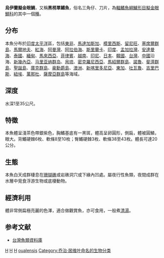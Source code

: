 {{NoteTA
|G1=Toponym
}}
{{Speciesbox
| genus = Pempheris
| species = oualensis
| status = NE
| status_system = iucn3.1
| authority = [[Cuvier|Cuvier]], 1831
| synonyms = 
}}
'''烏伊蘭擬金眼鯛'''，又稱'''黑梢單鰭魚'''，俗名三角仔、刀片，為[[輻鰭魚綱|輻鰭魚綱]][[鱸形目|鱸形目]][[擬金眼鯛科|擬金眼鯛科]]的其中一個[[種|種]]。

==分布==
本魚分布於[[印度|印度]][[太平洋|太平洋]]區，包括[[東非|東非]]、[[馬達加斯加|馬達加斯加]]、[[模里西斯|模里西斯]]、[[留尼旺|留尼旺]]、[[塞席爾群島|塞席爾群島]]、[[馬爾地夫|馬爾地夫]]、[[紅海|紅海]]、[[阿曼灣|阿曼灣]]、[[阿拉伯海|阿拉伯海]]、[[斯里蘭卡|斯里蘭卡]]、[[印度|印度]]、[[孟加拉灣|孟加拉灣]]、[[安達曼海|安達曼海]]、[[泰國|泰國]]、[[緬甸|緬甸]]、[[馬來西亞|馬來西亞]]、[[菲律賓|菲律賓]]、[[越南|越南]]、[[印尼|印尼]]、[[日本|日本]]、[[韓國|韓國]]、[[台灣|台灣]]、[[中國|中國]]沿海、[[新幾內亞|新幾內亞]]、[[马里亚纳群岛|马里亚纳群岛]]、[[帛琉|帛琉]]、[[密克羅尼西亞|密克羅尼西亞]]、[[馬紹爾群島|馬紹爾群島]]、[[諾魯|諾魯]]、[[斐濟群島|斐濟群島]]、[[聖誕島|聖誕島]]、[[庫克群島|庫克群島]]、[[豪勳爵島|豪勳爵島]]、[[澳洲|澳洲]]、[[新喀里多尼亞|新喀里多尼亞]]、[[東加|東加]]、[[吐瓦魯|吐瓦魯]]、[[吉里巴斯|吉里巴斯]]、[[紐埃|紐埃]]、[[萬那杜|萬那杜]]、[[薩摩亞群島|薩摩亞群島]]等海域。

==深度==
水深1至35公尺。

==特徵==
本魚體呈淺茶色帶銀紫色，胸鰭基底有一黑斑，體高呈卵圓形，側扁，體被圓鱗，眼大。背鰭硬棘6枚、軟條8至10枚；臀鰭硬棘3枚、軟條38至43枚。體長可達20公分。

==生態==
本魚白天成群棲息在[[珊瑚礁|珊瑚礁]]或岩礁洞穴或下緣內凹處。屬夜行性魚類，夜間成群在水層中覓食浮游生物或底棲動物。

==經濟利用==
體非常側扁極亮麗的色澤，適合做觀賞魚，亦可食用，一般煮[[清湯|清湯]]。

==参考文献==
*[http://fishdb.sinica.edu.tw/ 台灣魚類資料庫]{{Wayback|url=http://fishdb.sinica.edu.tw/ |date=20160304193340 }}
{{Taxonbar}}

[[Category:1831年描述的鱼类|H]]
[[Category:食用鱼|H]]
[[Category:觀賞魚|H]]
[[Category:單鰭屬|oualensis]]
[[Category:乔治·居维叶命名的生物分类|Category:乔治·居维叶命名的生物分类]]